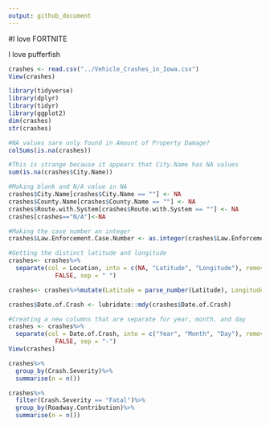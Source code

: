 ```yaml
---
output: github_document
---
```


#I love FORTNITE

I love pufferfish

```r
crashes <- read.csv("../Vehicle_Crashes_in_Iowa.csv")
View(crashes)
```

```r
library(tidyverse)
library(dplyr)
library(tidyr)
library(ggplot2)
dim(crashes)
str(crashes)

#NA values sare only found in Amount of Property Damage?
colSums(is.na(crashes))

#This is strange because it appears that City.Name has NA values
sum(is.na(crashes$City.Name))

#Making blank and N/A value in NA
crashes$City.Name[crashes$City.Name == ""] <- NA
crashes$County.Name[crashes$County.Name == ""] <- NA
crashes$Route.with.System[crashes$Route.with.System == ""] <- NA
crashes[crashes=="N/A"]<-NA

#Making the case number an integer
crashes$Law.Enforcement.Case.Number <- as.integer(crashes$Law.Enforcement.Case.Number)
```

```r
#Getting the distinct latitude and longitude
crashes<- crashes%>%
  separate(col = Location, into = c(NA, "Latitude", "Longitude"), remove =
             FALSE, sep = " ")

crashes<- crashes%>%mutate(Latitude = parse_number(Latitude), Longitude = parse_number(Longitude))
```

```r
crashes$Date.of.Crash <- lubridate::mdy(crashes$Date.of.Crash)

#Creating a new columns that are separate for year, month, and day
crashes <- crashes%>%
  separate(col = Date.of.Crash, into = c("Year", "Month", "Day"), remove =
             FALSE, sep = "-")
View(crashes)
```

```r
crashes%>%
  group_by(Crash.Severity)%>%
  summarise(n = n())
```

```r
crashes%>%
  filter(Crash.Severity == "Fatal")%>%
  group_by(Roadway.Contribution)%>%
  summarise(n = n())
```

```r

```
